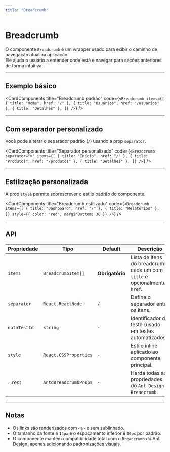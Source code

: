 ```yaml
---
title: "Breadcrumb"
---
```



# Breadcrumb

O componente `Breadcrumb` é um wrapper usado para exibir o caminho de navegação atual na aplicação.  
Ele ajuda o usuário a entender onde está e navegar para seções anteriores de forma intuitiva.

---

## Exemplo básico

<CardComponents
  title="Breadcrumb padrão"
  code={`<Breadcrumb
  items={[
    { title: "Home", href: "/" },
    { title: "Usuários", href: "/usuarios" },
    { title: "Detalhes" },
  ]}
/>`}
/>

---

## Com separador personalizado

Você pode alterar o separador padrão (`/`) usando a prop `separator`.

<CardComponents
  title="Separador personalizado"
  code={`<Breadcrumb
  separator=">"
  items={[
    { title: "Início", href: "/" },
    { title: "Produtos", href: "/produtos" },
    { title: "Detalhes" },
  ]}
/>`}
/>

---

## Estilização personalizada

A prop `style` permite sobrescrever o estilo padrão do componente.

<CardComponents
  title="Breadcrumb estilizado"
  code={`<Breadcrumb
  items={[
    { title: "Dashboard", href: "/" },
    { title: "Relatórios" },
  ]}
  style={{ color: "red", marginBottom: 30 }}
/>`}
/>

---

## API

| Propriedade  | Tipo | Default | Descrição |
|--------------|------|----------|------------|
| `items` | `BreadcrumbItem[]` | **Obrigatório** | Lista de itens do breadcrumb, cada um com `title` e opcionalmente `href`. |
| `separator` | `React.ReactNode` | `/` | Define o separador entre os itens. |
| `dataTestId` | `string` | `-` | Identificador de teste (usado em testes automatizados). |
| `style` | `React.CSSProperties` | `-` | Estilo inline aplicado ao componente principal. |
| ...rest | `AntdBreadcrumbProps` | `-` | Herda todas as propriedades do `Ant Design Breadcrumb`. |

---

## Notas

- Os links são renderizados com `<a>` e sem sublinhado.
- O tamanho da fonte é `14px` e o espaçamento inferior é `16px` por padrão.
- O componente mantém compatibilidade total com o `Breadcrumb` do Ant Design, apenas adicionando padronizações visuais.

